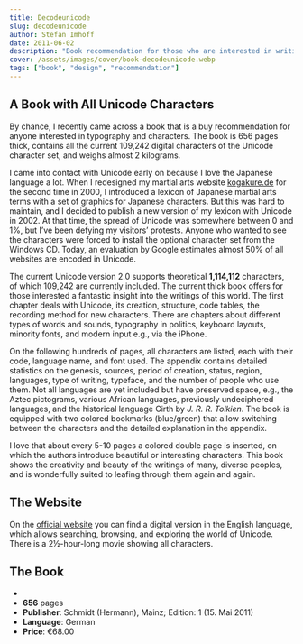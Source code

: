 ```yaml
---
title: Decodeunicode
slug: decodeunicode
author: Stefan Imhoff
date: 2011-06-02
description: "Book recommendation for those who are interested in writing and characters: 'decodeunicode - Die Schriftzeichen der Welt'. 656 pages thick, almost 2 kg heavy, and with all 109,242 current characters of the Unicode character set."
cover: /assets/images/cover/book-decodeunicode.webp
tags: ["book", "design", "recommendation"]
---
```


## A Book with All Unicode Characters

By chance, I recently came across a book that is a buy recommendation for anyone interested in typography and characters. The book is 656 pages thick, contains all the current 109,242 digital characters of the Unicode character set, and weighs almost 2 kilograms.

I came into contact with Unicode early on because I love the Japanese language a lot. When I redesigned my martial arts website [kogakure.de](https://www.kogakure.de/) for the second time in 2000, I introduced a lexicon of Japanese martial arts terms with a set of graphics for Japanese characters. But this was hard to maintain, and I decided to publish a new version of my lexicon with Unicode in 2002. At that time, the spread of Unicode was somewhere between 0 and 1%, but I’ve been defying my visitors’ protests. Anyone who wanted to see the characters were forced to install the optional character set from the Windows CD. Today, an evaluation by Google estimates almost 50% of all websites are encoded in Unicode.

The current Unicode version 2.0 supports theoretical **1,114,112** characters, of which 109,242 are currently included. The current thick book offers for those interested a fantastic insight into the writings of this world. The first chapter deals with Unicode, its creation, structure, code tables, the recording method for new characters. There are chapters about different types of words and sounds, typography in politics, keyboard layouts, minority fonts, and modern input e.g., via the iPhone.

On the following hundreds of pages, all characters are listed, each with their code, language name, and font used. The appendix contains detailed statistics on the genesis, sources, period of creation, status, region, languages, type of writing, typeface, and the number of people who use them. Not all languages are yet included but have preserved space, e.g., the Aztec pictograms, various African languages, previously undeciphered languages, and the historical language Cirth by _J. R. R. Tolkien_. The book is equipped with two colored bookmarks (blue/green) that allow switching between the characters and the detailed explanation in the appendix.

I love that about every 5-10 pages a colored double page is inserted, on which the authors introduce beautiful or interesting characters. This book shows the creativity and beauty of the writings of many, diverse peoples, and is wonderfully suited to leafing through them again and again.

## The Website

On the [official website](http://www.decodeunicode.org/) you can find a digital version in the English language, which allows searching, browsing, and exploring the world of Unicode. There is a 2½-hour-long movie showing all characters.

## The Book

- <AffiliateLink asin="3874398137" text="decodeunicode: Die Schriftzeichen der Welt" />
- **656** pages
- **Publisher**: Schmidt (Hermann), Mainz; Edition: 1 (15. Mai 2011)
- **Language**: German
- **Price**: €68.00

<Bookshelf>
  <AmazonBook asin="3874398137" alt="Decodeunicode: Die Schriftzeichen der Welt" />
</Bookshelf>
